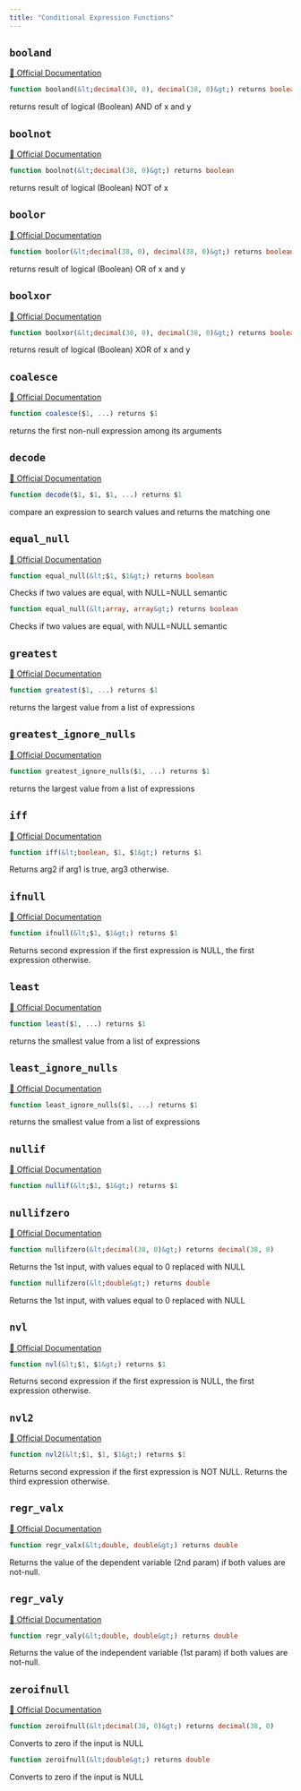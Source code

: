 ```yaml
---
title: "Conditional Expression Functions"
---
```



## `booland`
[🔗 Official Documentation](#)

```sql
function booland(&lt;decimal(38, 0), decimal(38, 0)&gt;) returns boolean
```
returns result of logical (Boolean) AND of x and y

## `boolnot`
[🔗 Official Documentation](#)

```sql
function boolnot(&lt;decimal(38, 0)&gt;) returns boolean
```
returns result of logical (Boolean) NOT of x

## `boolor`
[🔗 Official Documentation](#)

```sql
function boolor(&lt;decimal(38, 0), decimal(38, 0)&gt;) returns boolean
```
returns result of logical (Boolean) OR of x and y

## `boolxor`
[🔗 Official Documentation](#)

```sql
function boolxor(&lt;decimal(38, 0), decimal(38, 0)&gt;) returns boolean
```
returns result of logical (Boolean) XOR of x and y

## `coalesce`
[🔗 Official Documentation](#)

```sql
function coalesce($1, ...) returns $1
```
returns the first non-null expression among its arguments

## `decode`
[🔗 Official Documentation](#)

```sql
function decode($1, $1, $1, ...) returns $1
```
compare an expression to search values and returns the matching one

## `equal_null`
[🔗 Official Documentation](#)

```sql
function equal_null(&lt;$1, $1&gt;) returns boolean
```
Checks if two values are equal, with NULL=NULL semantic

```sql
function equal_null(&lt;array, array&gt;) returns boolean
```
Checks if two values are equal, with NULL=NULL semantic

## `greatest`
[🔗 Official Documentation](#)

```sql
function greatest($1, ...) returns $1
```
returns the largest value from a list of expressions

## `greatest_ignore_nulls`
[🔗 Official Documentation](#)

```sql
function greatest_ignore_nulls($1, ...) returns $1
```
returns the largest value from a list of expressions

## `iff`
[🔗 Official Documentation](#)

```sql
function iff(&lt;boolean, $1, $1&gt;) returns $1
```
Returns arg2 if arg1 is true, arg3 otherwise.

## `ifnull`
[🔗 Official Documentation](#)

```sql
function ifnull(&lt;$1, $1&gt;) returns $1
```
Returns second expression if the first expression is NULL, the first expression otherwise.

## `least`
[🔗 Official Documentation](#)

```sql
function least($1, ...) returns $1
```
returns the smallest value from a list of expressions

## `least_ignore_nulls`
[🔗 Official Documentation](#)

```sql
function least_ignore_nulls($1, ...) returns $1
```
returns the smallest value from a list of expressions

## `nullif`
[🔗 Official Documentation](#)

```sql
function nullif(&lt;$1, $1&gt;) returns $1
```


## `nullifzero`
[🔗 Official Documentation](#)

```sql
function nullifzero(&lt;decimal(38, 0)&gt;) returns decimal(38, 0)
```
Returns the 1st input, with values equal to 0 replaced with NULL

```sql
function nullifzero(&lt;double&gt;) returns double
```
Returns the 1st input, with values equal to 0 replaced with NULL

## `nvl`
[🔗 Official Documentation](#)

```sql
function nvl(&lt;$1, $1&gt;) returns $1
```
Returns second expression if the first expression is NULL, the first expression otherwise.

## `nvl2`
[🔗 Official Documentation](#)

```sql
function nvl2(&lt;$1, $1, $1&gt;) returns $1
```
Returns second expression if the first expression is NOT NULL. Returns the third expression otherwise.

## `regr_valx`
[🔗 Official Documentation](#)

```sql
function regr_valx(&lt;double, double&gt;) returns double
```
Returns the value of the dependent variable (2nd param) if both values are not-null.

## `regr_valy`
[🔗 Official Documentation](#)

```sql
function regr_valy(&lt;double, double&gt;) returns double
```
Returns the value of the independent variable (1st param) if both values are not-null.

## `zeroifnull`
[🔗 Official Documentation](#)

```sql
function zeroifnull(&lt;decimal(38, 0)&gt;) returns decimal(38, 0)
```
Converts to zero if the input is NULL

```sql
function zeroifnull(&lt;double&gt;) returns double
```
Converts to zero if the input is NULL


